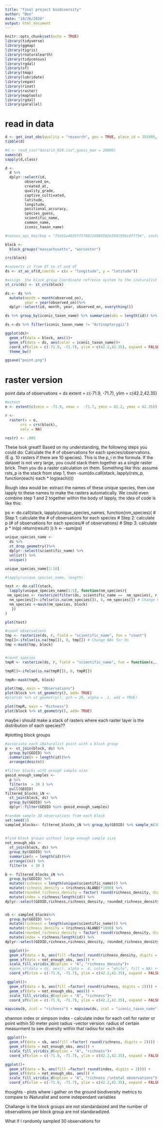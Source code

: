```yaml
---
title: "final project biodiversity"
author: "Ben"
date: "10/26/2020"
output: html_document
---
```


```r
knitr::opts_chunk$set(echo = TRUE)
library(tidyverse)
library(ggmap)
library(tigris)
library(rnaturalearth)
library(tidycensus)
library(rgdal)
library(sf)
library(tmap)
library(lubridate)
library(vegan)
library(rinat)
library(raster)
library(maptools)
library(rgdal)
library(parallel)

```
# read in data  


```r
d <- get_inat_obs(quality = "research", geo = TRUE, place_id = 151995, maxresults =  10000 )
tibble(d)
```

```r
#d <- read_csv("data/in_929.csv",guess_max = 20000)
names(d)
sapply(d,class)
```

```r
d <-
  d %>%
  dplyr::select(id,
         observed_on,
         created_at,
         quality_grade,
         captive_cultivated,
         latitude,
         longitude,
         positional_accuracy,
         species_guess,
         scientific_name,
         common_name,
         iconic_taxon_name)
```

```r
#census_api_key(key = "75eb1a4035ff5768216984592e3501956cdff75e", install = TRUE)
```


```r
block <- 
  block_groups("massachusetts", "worcester")
```

```r
crs(block)
```

```r
#converts it from df to sf and df
ds <- st_as_sf(d,coords = c(x = "longitude", y = "latitude"))

#assign  the block group Coordinate refrence system to the inaturalist data 
st_crs(ds) <- st_crs(block)

```

```r
ds <- ds %>%
  mutate(month = month(observed_on),
         year = year(observed_on))%>%
  dplyr::select(id, month, year, observed_on, everything())
```

```r
ds %>% group_by(iconic_taxon_name) %>% summarize(obs = length(id)) %>% arrange(desc(obs))

ds <-ds %>% filter(iconic_taxon_name != "Actinopterygii")
```
```r
ggplot(ds)+
  geom_sf(data = block, aes())+
  geom_sf(data = ds, aes(color = iconic_taxon_name))+
  coord_sf(xlim = c(-71.9, -71.7), ylim = c(42.2,42.35), expand = FALSE)+
  theme_bw()

ggsave("point.png")

```


# raster version 

point data of observations = ds
extent = c(-71.9, -71.7), ylim = c(42.2,42.35)

```r


#extent
e <- extent(c(xmin = -71.9, xmax =  -71.7, ymin = 42.2, ymax = 42.35))

r <-
  raster(x = e,
       crs = crs(block),
       vals = NA)

res(r) <- .005
```
 
 These look great!! Based on my understanding, the following steps you could do:
Calculate the # of observations for each species/observations. (E.g. 10 rasters if there are 10 species). This is the p_i in the formula. If the dataset is not very large, you could stack them together as a single raster brick.
Then you do a raster calculation on them.  Something like this: assume rsts_p is the stack from step 1, then -sum(do.call(stack, lapply(rsts_p, function(each) each * log(each))))
 
 
 Rough idea would be: extract the names of these unique species, then use lapply to these names to make the rasters automatically.  We could even combine step 1 and 2 together within the body of lapply, the idea of code is like this:


ps <- do.call(stack, lapply(unique_species_names, function(nm_species){
        # Step 1: calculate the # of observations for each species
        # Step 2: calculate p (# of observations for each species/# of observations)
        # Step 3: calculate p * ln(p)
        return(result)
})
h <- -sum(ps)

```r
unique_species_name <- 
  ds %>%
  st_drop_geometry()%>%
  dplyr::select(scientific_name) %>%
  unlist() %>%
  unique()

unique_species_name[1:10]
```

```r

#lapply(unique_species_name, length)

test <- do.call(stack,
  lapply(unique_species_name[1:5], function(nm_species){ 
 nm_species <- rasterize(filter(ds, scientific_name ==  nm_species), r, field = "scientific_name", fun = "count")
  nm_species[]<-ifelse(is.na(nm_species[]), 0, nm_species[]) # Change NAs for 0s
  nm_species <-mask(nm_species, block)
   })
)

plot(test)

```





```r


#count observations 
tmp <- rasterize(ds, r, field = "scientific_name", fun = "count")
tmp[]<-ifelse(is.na(tmp[]), 0, tmp[]) # Change NAs for 0s
tmp <-mask(tmp, block)


#count species 
tmpR <- rasterize(ds, r, field = "scientific_name", fun = function(x,...) length(unique(na.omit(x))))

tmpR[]<-ifelse(is.na(tmpR[]), 0, tmpR[])

tmpR<-mask(tmpR, block)

```

```r
plot(tmp, main = "Observations")
plot(block %>% st_geometry(), add= TRUE)
#plot(ds %>% st_geometry(), pch = 20, alpha = .1, add = TRUE)

plot(tmpR, main = "Richness")
plot(block %>% st_geometry(), add= TRUE)
```

maybe i should make a stack of rasters where each raster layer is the distribution of each species??

#plotting block groups

```r

#associate each iNaturalist point with a block group
p <- st_join(block, ds) %>%
  group_by(GEOID) %>%
  summarize(n = length(id))%>%
  arrange(desc(n))

#filter blocks with enough sample size
geoid_enough_samples <- 
  p %>%
  filter(n  > 30 ) %>%
  pull(GEOID)
filtered_blocks_iN <- 
  st_join(block, ds) %>%
  group_by(GEOID) %>%
  dplyr::filter(GEOID %in% geoid_enough_samples)

#random sample 30 observations from each block 
set.seed(1)
sampled_blocks<- filtered_blocks_iN %>% group_by(GEOID) %>% sample_n(30) %>% select(GEOID, species_guess, id, everything())
  
  
#find block groups without large enough sample size 
not_enough_obs <-
  st_join(block, ds) %>%
  group_by(GEOID) %>%
  summarize(n = length(id))%>%
  arrange((n)) %>%
  filter(n  < 30 ) 

```


```r

b <- filtered_blocks_iN %>%
  group_by(GEOID) %>%
  mutate(richness = length(unique(scientific_name))) %>%
  mutate(richness_density = (richness/ALAND)*1000) %>%
  mutate(rounded_richness_density = factor( round(richness_density, digits = 3)))%>%
  mutate(index = richness/length(id)) %>%
dplyr::select(GEOID,richness,richness_density, rounded_richness_density, index, everything())


sb <- sampled_blocks%>%
  group_by(GEOID) %>%
  mutate(richness = length(unique(scientific_name))) %>%
  mutate(richness_density = (richness/ALAND)*1000) %>%
  mutate(rounded_richness_density = factor( round(richness_density, digits = 3)))%>%
  mutate(index = richness/length(id)) %>%
dplyr::select(GEOID,richness,richness_density, rounded_richness_density, index, everything())


```

```r

  ggplot()+
  geom_sf(data = b, aes(fill =factor( round(richness_density, digits = 2)))) +  
  geom_sf(data = not_enough_obs, aes()) +
  scale_fill_viridis_d(option = "A", "richness density")+ 
  #geom_sf(data = ds, aes(), alpha = .4, color = "white", fill = NA) +
  coord_sf(xlim = c(-71.9, -71.7), ylim = c(42.2,42.35), expand = FALSE)
```

```r
 ggplot()+
  geom_sf(data = b, aes(fill =factor( round(richness, digits = 2)))) +  
  geom_sf(data = not_enough_obs, aes()) +
  scale_fill_viridis_d(option = "A", "richness")+
  coord_sf(xlim = c(-71.9, -71.7), ylim = c(42.2,42.35), expand = FALSE)
```
```r
mapview(b, zcol = "richness") + mapview(ds, zcol = "iconic_taxon_name") 

```

shannon index or simpson index 
- calculate index for each cell for raster or  point within 50 meter point radius 
-vector version: radius of certain measurment to see diversity within that radisu for each obs 
 
 


```r

 ggplot()+
  geom_sf(data = sb, aes(fill =factor( round(richness, digits = 2)))) +  
  geom_sf(data = not_enough_obs, aes()) +
  scale_fill_viridis_d(option = "A", "richness")+
  coord_sf(xlim = c(-71.9, -71.7), ylim = c(42.2,42.35), expand = FALSE)
```

```r
ggplot()+
  geom_sf(data = b, aes(fill =factor( round(index, digits = 2)))) +  
  geom_sf(data = not_enough_obs, aes()) +
  scale_fill_viridis_d(option = "A", "richness /\ntotal observations")+
  coord_sf(xlim = c(-71.9, -71.7), ylim = c(42.2,42.35), expand = FALSE)
```

thoughts - plots where i gather on the ground biodiversity metrics to compare to iNaturalist and some independant variables 

Challange is the block groups are not standardaized and the number of observations per block group are not standaradized. 

What if I randomly sampled 30 observations for  

